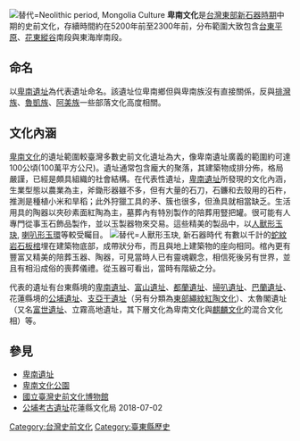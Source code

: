 [[File:喇叭形玉環,_卑南型玉器,國寶,_solstice_Sundial,_Neolithic_period,_Mongolian_Culture,_1215_01.jpg|替代=Neolithic period, Mongolia Culture]]
'''卑南文化'''是[[台灣東部|台灣東部]][[新石器時期|新石器時期]]中期的史前文化，存續時間約在5200年前至2300年前，分布範圍大致包含[[台東平原|台東平原]]、[[花東縱谷|花東縱谷]]南段與東海岸南段。

==命名==
以[[卑南遺址|卑南遺址]]為代表遺址命名。該遺址位卑南鄉但與卑南族沒有直接關係，反與[[排灣族|排灣族]]、[[魯凱族|魯凱族]]、[[阿美族|阿美族]]一些部落文化高度相關。

==文化內涵==
[https://upload.wikimedia.org/wikipedia/commons/8/82/%E4%BA%BA%E7%8D%B8%E5%BD%A2%E7%8E%89%E7%8E%A6%2C_%E7%8E%89%E5%99%A8%2C_%E6%96%B0%E7%9F%B3%E5%99%A8%E6%99%82%E4%BB%A3%2C_%E5%8D%91%E5%8D%97%E5%9E%8B%2C_Jade_gemini%2C_zodiac-sign%2C_Neolithic_period%2C_Manchuria_Culture%2C_16_cm%2C_893pp008.jpg 卑南文化]的遺址範圍較臺灣多數史前文化遺址為大，像卑南遺址廣義的範圍約可達100公頃(100萬平方公尺)。遺址通常包含龐大的聚落，其建築物成排分佈，格局嚴謹，已經是頗具組織的社會結構。在代表性遺址，[[卑南遺址|卑南遺址]]所發現的文化內涵，生業型態以農業為主，斧鋤形器雖不多，但有大量的石刀，石鐮和去殼用的石杵，推測是種植小米和旱稻；此外狩獵工具的矛、簇也很多，但漁具就相當缺乏。生活用具的陶器以夾砂素面紅陶為主，墓葬內有特別製作的陪葬用豎把罐。很可能有人專門從事玉石飾品製作，並以玉製器物來交易。這些精美的製品中，以[[人獸形玉器#/media/File:人獸形玉玦,_玉器,_新石器時代,_卑南型,_Jade_gemini,_zodiac-sign,_Neolithic_period,_Manchuria_Culture,_16_cm,_893pp008.jpg|人獸形玉玦]], [[卑南遺址#/media/File:喇叭形玉環,_卑南型玉器,國寶,_solstice_Sundial,_Neolithic_period,_Mongolian_Culture,_1215_02.jpg|喇叭形玉環]]等較受矚目。 
[[File:人獸形玉玦,_玉器,_新石器時代,_卑南型,_Jade_gemini,_zodiac-sign,_Neolithic_period,_Manchuria_Culture,_16_cm,_893pp008.jpg|替代=人獸形玉玦, 新石器時代]]
有數以千計的[[蛇紋岩|蛇紋岩]][[石板棺|石板棺]]埋在建築物底部，成帶狀分布，而且與地上建築物的座向相同。棺內更有豐富又精美的陪葬玉器、陶器，可見當時人已有靈魂觀念，相信死後另有世界，並且有相沿成俗的喪葬儀禮。從玉器可看出，當時有階級之分。

代表的遺址有台東縣境的[[卑南遺址|卑南遺址]]、[[富山遺址|富山遺址]]、[[都蘭遺址|都蘭遺址]]、[[掃叭遺址|掃叭遺址]]、[[巴蘭遺址|巴蘭遺址]]、花蓮縣境的[[公埔遺址|公埔遺址]]、[[支亞干遺址|支亞干遺址]]（另有分類為[[東部繩紋紅陶文化|東部繩紋紅陶文化]]）、太魯閣遺址（又名[[富世遺址|富世遺址]]、立霧高地遺址，其下層文化為卑南文化與[[麒麟文化|麒麟文化]]的混合文化相）等。

==參見==
*[[卑南遺址|卑南遺址]]
*[[卑南文化公園|卑南文化公園]]
*[[國立臺灣史前文化博物館|國立臺灣史前文化博物館]]
*[https://www.hccc.gov.tw/zh-tw/CulturalHeritage/Detail/56 公埔考古遺址]{{Wayback|url=https://www.hccc.gov.tw/zh-tw/CulturalHeritage/Detail/56 |date=20200325045351 }}花蓮縣文化局 2018-07-02

[[Category:台灣史前文化|Category:台灣史前文化]]
[[Category:臺東縣歷史|Category:臺東縣歷史]]